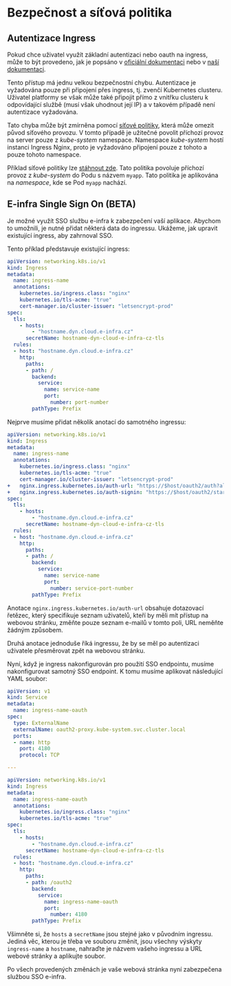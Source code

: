 # Bezpečnost a síťová politika

## Autentizace Ingress

Pokud chce uživatel využít základní autentizaci nebo oauth na ingress, může to být provedeno, jak je popsáno v [oficiální dokumentaci](https://kubernetes.github.io/ingress-nginx/examples/auth/basic/) nebo v [naší dokumentaci](expose).

Tento přístup má jednu velkou bezpečnostní chybu. Autentizace je vyžadována pouze při připojení přes ingress, tj. zvenčí Kubernetes clusteru. Uživatel platformy se však může také připojit přímo z vnitřku clusteru k odpovídající službě (musí však uhodnout její IP) a v takovém případě není autentizace vyžadována.

Tato chyba může být zmírněna pomocí [síťové politiky](https://kubernetes.io/docs/concepts/services-networking/network-policies/), která může omezit původ síťového provozu. V tomto případě je užitečné povolit příchozí provoz na server pouze z *kube-system* namespace. Namespace *kube-system* hostí instanci Ingress Nginx, proto je vyžadováno připojení pouze z tohoto a pouze tohoto namespace.

Příklad síťové politiky lze [stáhnout zde](/examples/ceritsc/manifests/netpolicy.yaml). Tato politika povoluje příchozí provoz z *kube-system* do Podu s názvem `myapp`. Tato politika je aplikována na *namespace*, kde se Pod `myapp` nachází.

## E-infra Single Sign On (BETA)

Je možné využít SSO službu e-infra k zabezpečení vaší aplikace. Abychom to umožnili, je nutné přidat některá data do ingressu.
Ukážeme, jak upravit existující ingress, aby zahrnoval SSO.

Tento příklad představuje existující ingress:

```yaml filename="ingress.yaml" copy
apiVersion: networking.k8s.io/v1
kind: Ingress
metadata:
  name: ingress-name
  annotations:
    kubernetes.io/ingress.class: "nginx"
    kubernetes.io/tls-acme: "true"
    cert-manager.io/cluster-issuer: "letsencrypt-prod"
spec:
  tls:
    - hosts:
        - "hostname.dyn.cloud.e-infra.cz"
      secretName: hostname-dyn-cloud-e-infra-cz-tls
  rules:
  - host: "hostname.dyn.cloud.e-infra.cz"
    http:
      paths:
      - path: /
        backend:
          service:
            name: service-name
            port:
              number: port-number
        pathType: Prefix
```

Nejprve musíme přidat několik anotací do samotného ingressu:

```yaml {9,10}
apiVersion: networking.k8s.io/v1
kind: Ingress
metadata:
  name: ingress-name
  annotations:
    kubernetes.io/ingress.class: "nginx"
    kubernetes.io/tls-acme: "true"
    cert-manager.io/cluster-issuer: "letsencrypt-prod"
+   nginx.ingress.kubernetes.io/auth-url: "https://$host/oauth2/auth?allowed_emails=email1@ics.muni.cz, email2@ics.muni.cz, email3@ics.muni.cz"
+   nginx.ingress.kubernetes.io/auth-signin: "https://$host/oauth2/start?rd=$scheme%3A%2F%2F$host$escaped_request_uri"
spec:
  tls:
    - hosts:
        - "hostname.dyn.cloud.e-infra.cz"
      secretName: hostname-dyn-cloud-e-infra-cz-tls
  rules:
  - host: "hostname.dyn.cloud.e-infra.cz"
    http:
      paths:
      - path: /
        backend:
          service:
            name: service-name
            port:
              number: service-port-number
        pathType: Prefix
```

Anotace `nginx.ingress.kubernetes.io/auth-url` obsahuje dotazovací řetězec,
který specifikuje seznam uživatelů, kteří by měli mít přístup na webovou stránku,
změňte pouze seznam e-mailů v tomto poli, URL neměňte žádným způsobem.

Druhá anotace jednoduše říká ingressu, že by se měl po autentizaci uživatele přesměrovat zpět na webovou stránku.

Nyní, když je ingress nakonfigurován pro použití SSO endpointu, musíme nakonfigurovat
samotný SSO endpoint. K tomu musíme aplikovat následující YAML soubor:

```yaml copy
apiVersion: v1
kind: Service
metadata:
  name: ingress-name-oauth
spec:
  type: ExternalName
  externalName: oauth2-proxy.kube-system.svc.cluster.local
  ports:
  - name: http
    port: 4180
    protocol: TCP

---

apiVersion: networking.k8s.io/v1
kind: Ingress
metadata:
  name: ingress-name-oauth
  annotations:
    kubernetes.io/ingress.class: "nginx"
    kubernetes.io/tls-acme: "true"
spec:
  tls:
    - hosts:
        - "hostname.dyn.cloud.e-infra.cz"
      secretName: hostname-dyn-cloud-e-infra-cz-tls
  rules:
  - host: "hostname.dyn.cloud.e-infra.cz"
    http:
      paths:
      - path: /oauth2
        backend:
          service:
            name: ingress-name-oauth
            port:
              number: 4180
        pathType: Prefix
```

Všimněte si, že `hosts` a `secretName` jsou stejné jako v původním ingressu.
Jediná věc, kterou je třeba ve souboru změnit, jsou všechny výskyty
`ingress-name` a `hostname`, nahraďte je názvem vašeho ingressu
a URL webové stránky a aplikujte soubor.

Po všech provedených změnách je vaše webová stránka nyní zabezpečena
službou SSO e-infra.

